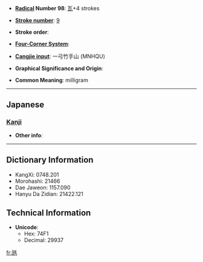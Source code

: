 * '''[[Wiktionary:Chinese radical index| Radical]] Number 98''': [[Wiktionary:Chinese radical index 瓦|瓦]]+4 strokes

* '''[[Wiktionary:Chinese total strokes index|Stroke number]]''': [[Wiktionary:Chinese total strokes index 9|9]]

* '''Stroke order''': 

* '''[[Wiktionary:Chinese four corner index|Four-Corner System]]''': 

* '''[[Wiktionary:Chinese Cangjie index|Cangjie input]]''': 一弓竹手山 (MNHQU)

* '''Graphical Significance and Origin''': 

* '''Common Meaning''': milligram

----

==Japanese==
===[[Kanji]]===
{{kanji|on readings=
|kun readings=[[みりぐらむ]] (miriguramu)
}}

* '''Other info''':  

----

== Dictionary Information ==

* KangXi: 0748.201
* Morohashi: 21466
* Dae Jaweon: 1157.090
* Hanyu Da Zidian: 21422.121

== Technical Information ==

* '''Unicode''':
** Hex: 74F1
** Decimal: 29937

[[fr:瓱]]